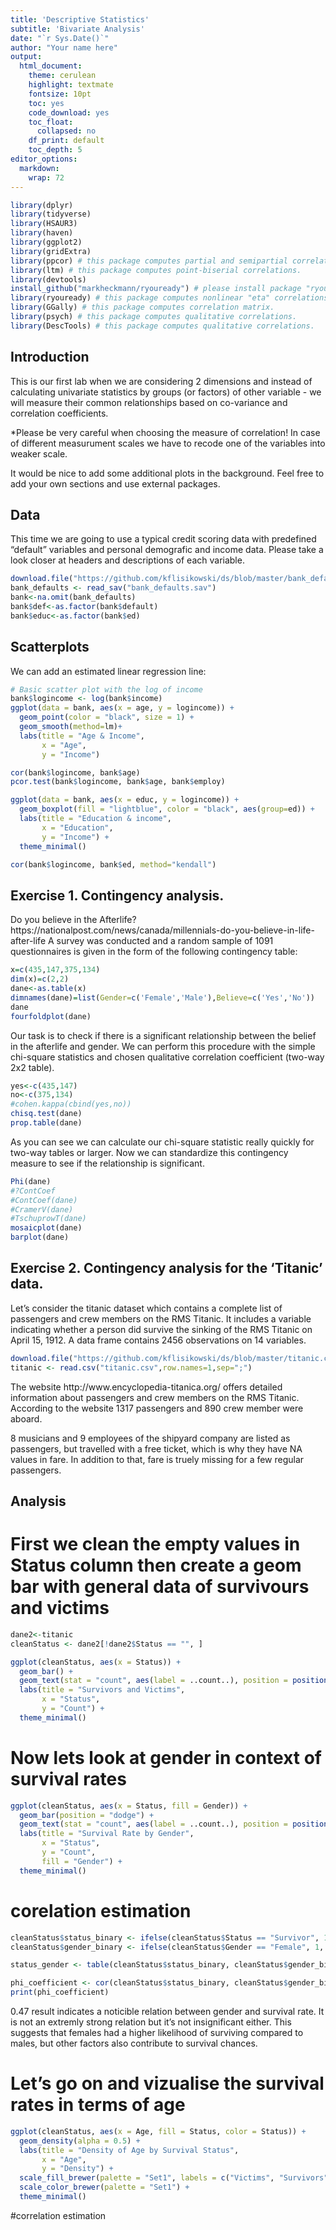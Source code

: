 ```yaml
---
title: 'Descriptive Statistics'
subtitle: 'Bivariate Analysis'
date: "`r Sys.Date()`"
author: "Your name here"
output:
  html_document: 
    theme: cerulean
    highlight: textmate
    fontsize: 10pt
    toc: yes
    code_download: yes
    toc_float:
      collapsed: no
    df_print: default
    toc_depth: 5
editor_options: 
  markdown: 
    wrap: 72
---
```


```r
library(dplyr)
library(tidyverse)
library(HSAUR3)
library(haven)
library(ggplot2)
library(gridExtra)
library(ppcor) # this package computes partial and semipartial correlations.
library(ltm) # this package computes point-biserial correlations.
library(devtools) 
install_github("markheckmann/ryouready") # please install package "ryouready" from github! (then # it)
library(ryouready) # this package computes nonlinear "eta" correlations.
library(GGally) # this package computes correlation matrix.
library(psych) # this package computes qualitative correlations.
library(DescTools) # this package computes qualitative correlations.
```


## Introduction

This is our first lab when we are considering 2 dimensions and instead of calculating univariate statistics by groups (or factors) of other variable - we will measure their common relationships based on co-variance and correlation coefficients. 

*Please be very careful when choosing the measure of correlation! In case of different measurument scales we have to recode one of the variables into weaker scale.

It would be nice to add some additional plots in the background. Feel free to add your own sections and use external packages.

## Data

This time we are going to use a typical credit scoring data with predefined "default" variables and personal demografic and income data. Please take a look closer at headers and descriptions of each variable.

```r

download.file("https://github.com/kflisikowski/ds/blob/master/bank_defaults.sav?raw=true", destfile ="bank_defaults.sav",mode="wb")
bank_defaults <- read_sav("bank_defaults.sav")
bank<-na.omit(bank_defaults)
bank$def<-as.factor(bank$default)
bank$educ<-as.factor(bank$ed)
```

## Scatterplots
We can add an estimated linear regression line:

```r
# Basic scatter plot with the log of income
bank$logincome <- log(bank$income)
ggplot(data = bank, aes(x = age, y = logincome)) +
  geom_point(color = "black", size = 1) +
  geom_smooth(method=lm)+
  labs(title = "Age & Income",
       x = "Age",
       y = "Income")


```


```r


cor(bank$logincome, bank$age)
pcor.test(bank$logincome, bank$age, bank$employ)


```

```r
ggplot(data = bank, aes(x = educ, y = logincome)) +
  geom_boxplot(fill = "lightblue", color = "black", aes(group=ed)) +
  labs(title = "Education & income",
       x = "Education",
       y = "Income") +
  theme_minimal() 


```

```r


cor(bank$logincome, bank$ed, method="kendall")


```


## Exercise 1. Contingency analysis.

Do you believe in the Afterlife?
https://nationalpost.com/news/canada/millennials-do-you-believe-in-life-after-life
A survey was conducted and a random sample of 1091 questionnaires is given in the form of the following contingency table:

```r
x=c(435,147,375,134)
dim(x)=c(2,2)
dane<-as.table(x)
dimnames(dane)=list(Gender=c('Female','Male'),Believe=c('Yes','No'))
dane
fourfoldplot(dane)
```

Our task is to check if there is a significant relationship between the belief in the afterlife and gender. We can perform this procedure with the simple chi-square statistics and chosen qualitative correlation coefficient (two-way 2x2 table).

```r
yes<-c(435,147)
no<-c(375,134)
#cohen.kappa(cbind(yes,no))
chisq.test(dane)
prop.table(dane)
```

As you can see we can calculate our chi-square statistic really quickly for two-way tables or larger. 
Now we can standardize this contingency measure to see if the relationship is significant.

```r
Phi(dane)
#?ContCoef
#ContCoef(dane)
#CramerV(dane)
#TschuprowT(dane)
mosaicplot(dane)
barplot(dane)
```


## Exercise 2. Contingency analysis for the 'Titanic' data.

Let's consider the titanic dataset which contains a complete list of passengers and crew members on the RMS Titanic. It includes a variable indicating whether a person did survive the sinking of the RMS Titanic on April 15, 1912.
A data frame contains 2456 observations on 14 variables.

```r
download.file("https://github.com/kflisikowski/ds/blob/master/titanic.csv?raw=true", destfile ="titanic.csv",mode="wb")
titanic <- read.csv("titanic.csv",row.names=1,sep=";")
```

The website http://www.encyclopedia-titanica.org/ offers detailed information about passengers and crew members on the RMS Titanic. According to the website 1317 passengers and 890 crew member were aboard.

8 musicians and 9 employees of the shipyard company are listed as passengers, but travelled with a free ticket, which is why they have NA values in fare. In addition to that, fare is truely missing for a few regular passengers. 

## Analysis
# First we clean the empty values in Status column then create a geom bar with general data of survivours and victims

```r
dane2<-titanic
cleanStatus <- dane2[!dane2$Status == "", ]

ggplot(cleanStatus, aes(x = Status)) +
  geom_bar() +
  geom_text(stat = "count", aes(label = ..count..), position = position_dodge(width = 0.9), vjust = -0.5) +
  labs(title = "Survivors and Victims",
       x = "Status",
       y = "Count") +
  theme_minimal()


```

# Now lets look at gender in context of survival rates
```r

ggplot(cleanStatus, aes(x = Status, fill = Gender)) +
  geom_bar(position = "dodge") +
  geom_text(stat = "count", aes(label = ..count..), position = position_dodge(width = 0.9), vjust = -0.5) +
  labs(title = "Survival Rate by Gender",
       x = "Status",
       y = "Count",
       fill = "Gender") +
  theme_minimal()


```

# corelation estimation
```r

cleanStatus$status_binary <- ifelse(cleanStatus$Status == "Survivor", 1, 0)
cleanStatus$gender_binary <- ifelse(cleanStatus$Gender == "Female", 1, 0)

status_gender <- table(cleanStatus$status_binary, cleanStatus$gender_binary)

phi_coefficient <- cor(cleanStatus$status_binary, cleanStatus$gender_binary)
print(phi_coefficient)


```
 0.47 result indicates a noticible relation between gender and survival rate. It is not an extremly strong
 relation but it's not insignificant either. This suggests that females had a higher likelihood of surviving 
compared to males, but other factors also contribute to survival chances.

# Let's go on and vizualise the survival rates in terms of age
```r
ggplot(cleanStatus, aes(x = Age, fill = Status, color = Status)) +
  geom_density(alpha = 0.5) +
  labs(title = "Density of Age by Survival Status",
       x = "Age",
       y = "Density") +
  scale_fill_brewer(palette = "Set1", labels = c("Victims", "Survivors")) +
  scale_color_brewer(palette = "Set1") +
  theme_minimal()
```

#correlation estimation

```r

```
